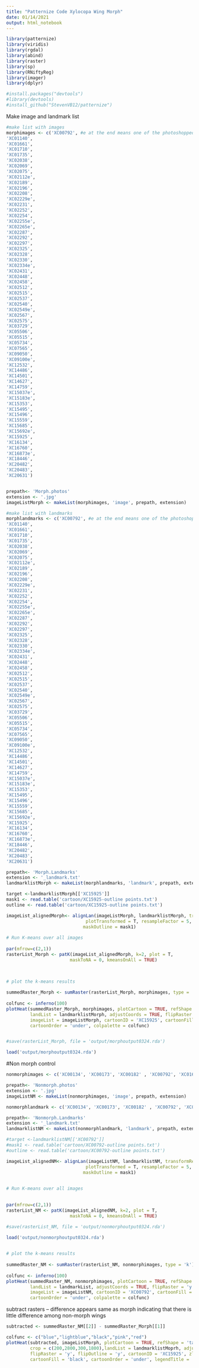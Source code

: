 ---
title: "Patternize Code Xylocopa Wing Morph"
date: 01/14/2021
output: html_notebook
---



```{r library}
library(patternize)
library(viridis)
library(rgdal)
library(abind)
library(raster)
library(sp)
library(RNiftyReg)
library(imager)
library(dplyr)


```


```{r}
#install.packages("devtools")
#library(devtools)
#install_github("StevenVB12/patternize")
```


Make image and landmark list 
```{r}
#make list with images
morphimages <- c('XC00792', #e at the end means one of the photoshopped images
'XC01140',
'XC01661',
'XC01710',
'XC01735',
'XC02038',
'XC02069',
'XC02075',
'XC02112e',
'XC02189',
'XC02196',
'XC02208',
'XC02229e',
'XC02231',
'XC02252',
'XC02254',
'XC02255e',
'XC02265e',
'XC02287',
'XC02292',
'XC02297',
'XC02325',
'XC02328',
'XC02330',
'XC02334e',
'XC02431',
'XC02448',
'XC02458',
'XC02512',
'XC02515',
'XC02537',
'XC02540',
'XC02549e',
'XC02567',
'XC02575',
'XC03729',
'XC05506',
'XC05515',
'XC05734',
'XC07565',
'XC09050',
'XC09100e',
'XC12532',
'XC14486',
'XC14501',
'XC14627',
'XC14759',
'XC15037e',
'XC15183e',
'XC15353',
'XC15495',
'XC15496',
'XC15559',
'XC15685',
'XC15692e',
'XC15925',
'XC16134',
'XC16760',
'XC16873e',
'XC18446',
'XC20482',
'XC20483',
'XC20631')


prepath<- 'Morph.photos'
extension <- '.jpg'
imageListMorph <- makeList(morphimages, 'image', prepath, extension)

#make list with landmarks
morphlandmarks <- c('XC00792', #e at the end means one of the photoshopped images
'XC01140',
'XC01661',
'XC01710',
'XC01735',
'XC02038',
'XC02069',
'XC02075',
'XC02112e',
'XC02189',
'XC02196',
'XC02208',
'XC02229e',
'XC02231',
'XC02252',
'XC02254',
'XC02255e',
'XC02265e',
'XC02287',
'XC02292',
'XC02297',
'XC02325',
'XC02328',
'XC02330',
'XC02334e',
'XC02431',
'XC02448',
'XC02458',
'XC02512',
'XC02515',
'XC02537',
'XC02540',
'XC02549e',
'XC02567',
'XC02575',
'XC03729',
'XC05506',
'XC05515',
'XC05734',
'XC07565',
'XC09050',
'XC09100e',
'XC12532',
'XC14486',
'XC14501',
'XC14627',
'XC14759',
'XC15037e',
'XC15183e',
'XC15353',
'XC15495',
'XC15496',
'XC15559',
'XC15685',
'XC15692e',
'XC15925',
'XC16134',
'XC16760',
'XC16873e',
'XC18446',
'XC20482',
'XC20483',
'XC20631')

prepath<- 'Morph.Landmarks'
extension <- '_landmark.txt'
landmarklistMorph <- makeList(morphlandmarks, 'landmark', prepath, extension)

target <-landmarklistMorph[['XC15925']] 
mask1 <- read.table('cartoon/XC15925-outline points.txt')
outline <- read.table('cartoon/XC15925-outline points.txt')
```

```{r}
imageList_alignedMorph<- alignLan(imageListMorph, landmarklistMorph, transformRef = target, adjustCoords = TRUE,
                              plotTransformed = T, resampleFactor = 5, cartoonID = 'XC15925', 
                             maskOutline = mask1)
 
# Run K-means over all images
 
par(mfrow=c(2,1))
rasterList_Morph <- patK(imageList_alignedMorph, k=2, plot = T,
                        maskToNA = 0, kmeansOnAll = TRUE)


 
# plot the k-means results
 
summedRaster_Morph <- sumRaster(rasterList_Morph, morphimages, type = 'k')
 
colfunc <- inferno(100)
plotHeat(summedRaster_Morph, morphimages, plotCartoon = TRUE, refShape = target, outline = outline,
         landList = landmarklistMorph, adjustCoords = TRUE, flipRaster = 'y',
         imageList = imageListMorph, cartoonID = 'XC15925', cartoonFill = 'black', cartoonCol = 'gray35',
         cartoonOrder = 'under', colpalette = colfunc)


#save(rasterList_Morph, file = 'output/morphoutput0324.rda')

load('output/morphoutput0324.rda')

```

#Non morph control 
```{r}
nonmorphimages <- c('XC00134', 'XC00173', 'XC00182' , 'XC00792', 'XC01620', 'XC01644', 'XC01747', 'XC02055', 'XC02183', 'XC02719')

prepath<- 'Nonmorph.photos'
extension <- '.jpg'
imageListNM <- makeList(nonmorphimages, 'image', prepath, extension)

nonmorphlandmark <- c('XC00134', 'XC00173', 'XC00182' , 'XC00792', 'XC01620', 'XC01644', 'XC01747', 'XC02055', 'XC02183', 'XC02719')

prepath<- 'Nonmorph.Landmarks'
extension <- '_landmark.txt'
landmarklistNM <- makeList(nonmorphlandmark, 'landmark', prepath, extension)

#target <-landmarklistNM[['XC00792']] 
#mask1 <- read.table('cartoon/XC00792-outline points.txt')
#outline <- read.table('cartoon/XC00792-outline points.txt')
```


```{r}
imageList_alignedNM<- alignLan(imageListNM, landmarklistNM, transformRef = target, adjustCoords = TRUE,
                              plotTransformed = T, resampleFactor = 5, cartoonID = 'XC00792', 
                             maskOutline = mask1)
 

# Run K-means over all images
 

par(mfrow=c(2,1))
rasterList_NM <- patK(imageList_alignedNM, k=2, plot = T,
                        maskToNA = 0, kmeansOnAll = TRUE)

#save(rasterList_NM, file = 'output/nonmorphoutput0324.rda')

load('output/nonmorphoutput0324.rda')

 
# plot the k-means results
 
summedRaster_NM <- sumRaster(rasterList_NM, nonmorphimages, type = 'k')
 
colfunc <- inferno(100)
plotHeat(summedRaster_NM, nonmorphimages, plotCartoon = TRUE, refShape = target, outline = outline,
         landList = landmarkList, adjustCoords = TRUE, flipRaster = 'y',
         imageList = imageListNM, cartoonID = 'XC00792', cartoonFill = 'black', cartoonCol = 'gray35',
         cartoonOrder = 'under', colpalette = colfunc)

```


subtract rasters -- difference appears same as morph indicating that there is little difference among non-morph wings
```{r}

subtracted <- summedRaster_NM[[2]] - summedRaster_Morph[[1]]

colfunc <- c("blue","lightblue","black","pink","red")
plotHeat(subtracted, imageListMorph, plotCartoon = TRUE, refShape = 'target', outline = outline, 
         crop = c(200,2800,300,1800),landList = landmarklistMoprh, adjustCoords = TRUE, imageList = imageListMorph, 
         flipRaster = 'y', flipOutline = 'y', cartoonID = 'XC15925', zlim=c(-1,1), colpalette= colfunc, 
         cartoonFill = 'black', cartoonOrder = 'under', legendTitle = 'Difference')


```







